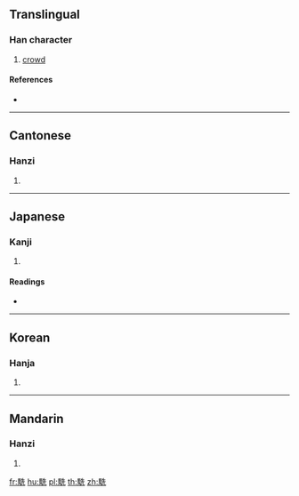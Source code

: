 {{character info/new}}
==Translingual==

===Han character===
{{Han char|rn=187|rad=馬|as=06|sn=16|four=74311|canj=SFHGU}}

# [[crowd]]

====References====
* {{Han ref|kx=1438.030|dkj=44718|dj=1962.210|hdz=74553.170|uh=99EA|ud=39402|bh=EC67|bd=60519}}

----

==Cantonese==

===Hanzi===
{{yue-hanzi|jyut=|y=san1}}

# {{defn|lang=yue|sort=馬06}}

----

==Japanese==

===Kanji===
{{ja-kanji|grade=|rs=馬06}}

# {{defn|lang=ja|sort=馬06}}

====Readings====
* {{ja-readings|on=[[しん]] (shin)|kun=[[おおい]] (ooi)}}

----

==Korean==

===Hanja===
{{ko-hanja|hangeul=신|eumhun=|rv=sin|mr=sin|y=sin}}

# {{defn|lang=ko|sort=馬06}}

----

==Mandarin==

===Hanzi===
{{cmn-hanzi|pin=[[shēn]] ([[shen1]])|wg=shen<sup>1</sup>}}

# {{defn|lang=cmn|sort=馬06}}

[[fr:駪]]
[[hu:駪]]
[[pl:駪]]
[[th:駪]]
[[zh:駪]]